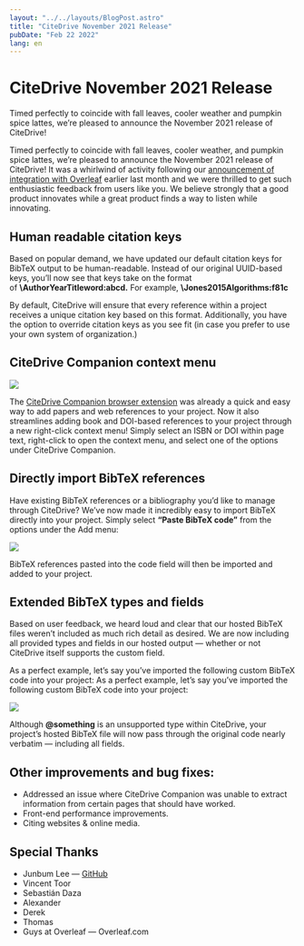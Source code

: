 ```yaml
---
layout: "../../layouts/BlogPost.astro"
title: "CiteDrive November 2021 Release"
pubDate: "Feb 22 2022"
lang: en
---
```


# CiteDrive November 2021 Release

Timed perfectly to coincide with fall leaves, cooler weather and pumpkin spice lattes, we’re pleased to announce the November 2021 release of CiteDrive!

Timed perfectly to coincide with fall leaves, cooler weather, and pumpkin spice lattes, we’re pleased to announce the November 2021 release of CiteDrive! It was a whirlwind of activity following our [announcement of integration with Overleaf](https://www.overleaf.com/blog/citedrive-easy-reference-management-for-overleaf) earlier last month and we were thrilled to get such enthusiastic feedback from users like you. We believe strongly that a good product innovates while a great product finds a way to listen while innovating.

## Human readable citation keys

Based on popular demand, we have updated our default citation keys for BibTeX output to be human-readable. Instead of our original UUID-based keys, you’ll now see that keys take on the format of **\AuthorYearTitleword:abcd.** For example, **\Jones2015Algorithms:f81c**

By default, CiteDrive will ensure that every reference within a project receives a unique citation key based on this format. Additionally, you have the option to override citation keys as you see fit (in case you prefer to use your own system of organization.)

## CiteDrive Companion context menu

![](https://images.prismic.io/citedrive/457fd7b4-b266-4f6e-b149-866a96a0c219_0_RxqWKU_W8FiilTue.png?auto=compress,format)

The [CiteDrive Companion browser extension](https://chrome.google.com/webstore/detail/citedrive-companion/gmmonfphegngpcbcapfbgembkjeookik) was already a quick and easy way to add papers and web references to your project. Now it also streamlines adding book and DOI-based references to your project through a new right-click context menu! Simply select an ISBN or DOI within page text, right-click to open the context menu, and select one of the options under CiteDrive Companion.

## Directly import BibTeX references

Have existing BibTeX references or a bibliography you’d like to manage through CiteDrive? We’ve now made it incredibly easy to import BibTeX directly into your project. Simply select **“Paste BibTeX code”** from the options under the Add menu:

![](https://images.prismic.io/citedrive/e2e81a42-2bab-4362-8c38-23a5740d9daf_0_fSyuYKYYksHkg2uL.png?auto=compress,format)

BibTeX references pasted into the code field will then be imported and added to your project.

## Extended BibTeX types and fields

Based on user feedback, we heard loud and clear that our hosted BibTeX files weren’t included as much rich detail as desired. We are now including all provided types and fields in our hosted output — whether or not CiteDrive itself supports the custom field.

As a perfect example, let’s say you’ve imported the following custom BibTeX code into your project: As a perfect example, let’s say you’ve imported the following custom BibTeX code into your project:

![](https://images.prismic.io/citedrive/1d215a80-d05d-46fa-a743-5200d6dbd2d2_custom-bibtex.png?auto=compress,format)

Although **@something** is an unsupported type within CiteDrive, your project’s hosted BibTeX file will now pass through the original code nearly verbatim — including all fields.

## Other improvements and bug fixes:

-   Addressed an issue where CiteDrive Companion was unable to extract information from certain pages that should have worked.
-   Front-end performance improvements.
-   Citing websites & online media.

## Special Thanks

-   Junbum Lee — [GitHub](https://github.com/beomi)
-   Vincent Toor
-   Sebastián Daza
-   Alexander
-   Derek
-   Thomas
-   Guys at Overleaf — Overleaf.com
